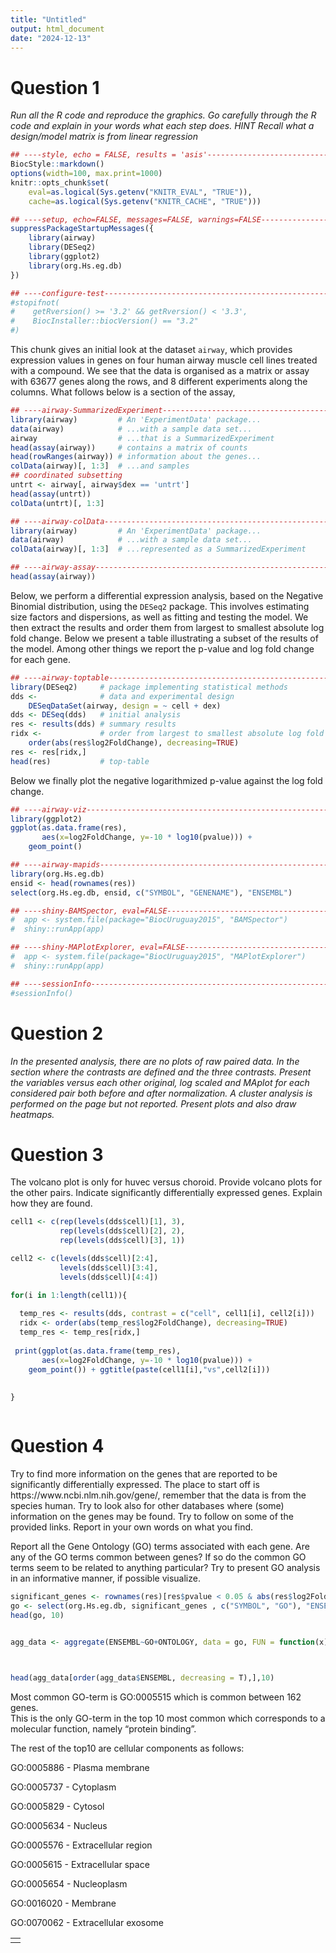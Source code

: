---
title: "Untitled"
output: html_document
date: "2024-12-13"
---

# Question 1

*Run all the R code and reproduce the graphics. Go carefully through the R code and explain in your words what each step does. HINT Recall what a design/model matrix is from linear regression*

```{r Setup, message=FALSE, include=FALSE}
## ----style, echo = FALSE, results = 'asis'--------------------------------------------------------
BiocStyle::markdown()
options(width=100, max.print=1000)
knitr::opts_chunk$set(
    eval=as.logical(Sys.getenv("KNITR_EVAL", "TRUE")),
    cache=as.logical(Sys.getenv("KNITR_CACHE", "TRUE")))

## ----setup, echo=FALSE, messages=FALSE, warnings=FALSE--------------------------------------------
suppressPackageStartupMessages({
    library(airway)
    library(DESeq2)
    library(ggplot2)
    library(org.Hs.eg.db)
})

## ----configure-test-------------------------------------------------------------------------------
#stopifnot(
#    getRversion() >= '3.2' && getRversion() < '3.3',
#    BiocInstaller::biocVersion() == "3.2"
#)
```

This chunk gives an initial look at the dataset `airway`, which provides expression values in genes on four human airway muscle cell lines treated with a compound. We see that the data is organised as a matrix or assay with 63677 genes along the rows, and 8 different experiments along the columns. What follows below is a section of the assay,

```{r airway_experiment}
## ----airway-SummarizedExperiment------------------------------------------------------------------
library(airway)         # An 'ExperimentData' package...
data(airway)            # ...with a sample data set...
airway                  # ...that is a SummarizedExperiment
head(assay(airway))     # contains a matrix of counts
head(rowRanges(airway)) # information about the genes...
colData(airway)[, 1:3]  # ...and samples
## coordinated subsetting
untrt <- airway[, airway$dex == 'untrt']
head(assay(untrt))
colData(untrt)[, 1:3]

## ----airway-colData-------------------------------------------------------------------------------
library(airway)         # An 'ExperimentData' package...
data(airway)            # ...with a sample data set...
colData(airway)[, 1:3]  # ...represented as a SummarizedExperiment

## ----airway-assay---------------------------------------------------------------------------------
head(assay(airway))
```

Below, we perform a differential expression analysis, based on the Negative Binomial distribution, using the `DESeq2` package. This involves estimating size factors and dispersions, as well as fitting and testing the model. We then extract the results and order them from largest to smallest absolute log fold change. Below we present a table illustrating a subset of the results of the model. Among other things we report the p-value and log fold change for each gene.

```{r Analysis}
## ----airway-toptable------------------------------------------------------------------------------
library(DESeq2)     # package implementing statistical methods
dds <-              # data and experimental design
    DESeqDataSet(airway, design = ~ cell + dex)
dds <- DESeq(dds)   # initial analysis
res <- results(dds) # summary results
ridx <-             # order from largest to smallest absolute log fold change
    order(abs(res$log2FoldChange), decreasing=TRUE)
res <- res[ridx,]
head(res)           # top-table
```

Below we finally plot the negative logarithmized p-value against the log fold change.

```{r Visualization}
## ----airway-viz-----------------------------------------------------------------------------------
library(ggplot2)
ggplot(as.data.frame(res), 
       aes(x=log2FoldChange, y=-10 * log10(pvalue))) +
    geom_point()

## ----airway-mapids--------------------------------------------------------------------------------
library(org.Hs.eg.db)
ensid <- head(rownames(res))
select(org.Hs.eg.db, ensid, c("SYMBOL", "GENENAME"), "ENSEMBL")

## ----shiny-BAMSpector, eval=FALSE-----------------------------------------------------------------
#  app <- system.file(package="BiocUruguay2015", "BAMSpector")
#  shiny::runApp(app)

## ----shiny-MAPlotExplorer, eval=FALSE-------------------------------------------------------------
#  app <- system.file(package="BiocUruguay2015", "MAPlotExplorer")
#  shiny::runApp(app)

## ----sessionInfo----------------------------------------------------------------------------------
#sessionInfo()
```

# Question 2

*In the presented analysis, there are no plots of raw paired data. In the section where the contrasts are defined and the three contrasts. Present the variables versus each other original, log scaled and MAplot for each considered pair both before and after normalization. A cluster analysis is performed on the page but not reported. Present plots and also draw heatmaps.*

# Question 3

The volcano plot is only for huvec versus choroid. Provide volcano plots for the other pairs.
Indicate significantly differentially expressed genes. Explain how they are found.

```{r}

cell1 <- c(rep(levels(dds$cell)[1], 3),
           rep(levels(dds$cell)[2], 2),
           rep(levels(dds$cell)[3], 1))

cell2 <- c(levels(dds$cell)[2:4],
           levels(dds$cell)[3:4],
           levels(dds$cell)[4:4])

for(i in 1:length(cell1)){
  
  temp_res <- results(dds, contrast = c("cell", cell1[i], cell2[i]))
  ridx <- order(abs(temp_res$log2FoldChange), decreasing=TRUE)
  temp_res <- temp_res[ridx,]
  
 print(ggplot(as.data.frame(temp_res), 
       aes(x=log2FoldChange, y=-10 * log10(pvalue))) +
    geom_point()) + ggtitle(paste(cell1[i],"vs",cell2[i]))
 
  
}



```

# Question 4

Try to find more information on the genes that are reported to be significantly differentially
expressed. The place to start off is https://www.ncbi.nlm.nih.gov/gene/, remember that the
data is from the species human. Try to look also for other databases where (some) information
on the genes may be found. Try to follow on some of the provided links. Report in your own
words on what you find.

Report all the Gene Ontology (GO) terms associated with each gene. Are any of the GO
terms common between genes? If so do the common GO terms seem to be related to anything
particular? Try to present GO analysis in an informative manner, if possible visualize.

```{r}

significant_genes <- rownames(res)[res$pvalue < 0.05 & abs(res$log2FoldChange) > 2] 
go <- select(org.Hs.eg.db, significant_genes , c("SYMBOL", "GO"), "ENSEMBL")
head(go, 10)


agg_data <- aggregate(ENSEMBL~GO+ONTOLOGY, data = go, FUN = function(x) length(x > 0) )



head(agg_data[order(agg_data$ENSEMBL, decreasing = T),],10)

```

Most common GO-term is GO:0005515 which is common between 162 genes.\
This is the only GO-term in the top 10 most common which corresponds to a molecular function, namely "protein binding".

The rest of the top10 are cellular components as follows:

GO:0005886 - Plasma membrane

GO:0005737 - Cytoplasm

GO:0005829 - Cytosol

GO:0005634 - Nucleus

GO:0005576 - Extracellular region

GO:0005615 - Extracellular space

GO:0005654 - Nucleoplasm

GO:0016020 - Membrane

GO:0070062 - Extracellular exosome

|     |
|:----|
|     |
